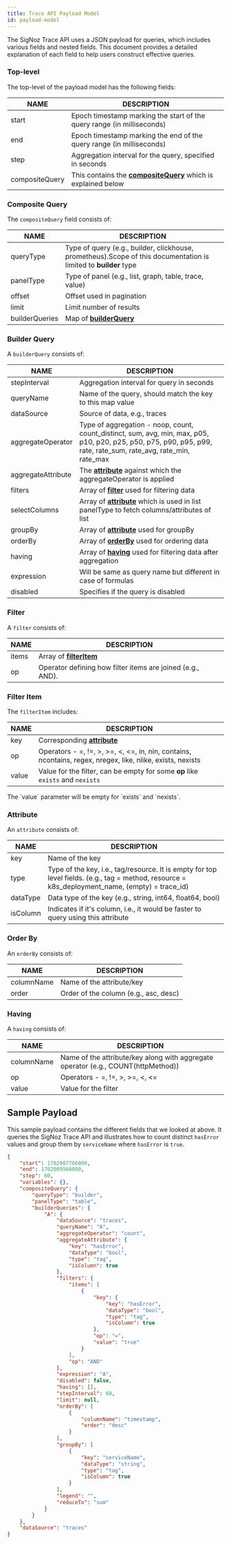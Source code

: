```yaml
---
title: Trace API Payload Model
id: payload-model
---
```


The SigNoz Trace API uses a JSON payload for queries, which includes various fields and nested fields. This document provides a detailed explanation of each field to help users construct effective queries.

### Top-level  

The top-level of the payload model has the following fields:

|  NAME  | DESCRIPTION  |
|---|---|
|start| Epoch timestamp marking the start of the query range (in milliseconds) |
|end | Epoch timestamp marking the end of the query range (in milliseconds) |
|step | Aggregation interval for the query, specified in seconds |
|compositeQuery | This contains the [**compositeQuery**](#composite-query) which is explained below |

### Composite Query

The `compositeQuery` field consists of:

|  NAME  | DESCRIPTION  |
|---|---|
|queryType| Type of query (e.g., builder, clickhouse, prometheus).Scope of this documentation is limited to **builder** type|
|panelType| Type of panel (e.g., list, graph, table, trace, value) |
|offset| Offset used in pagination |
|limit| Limit number of results |
|builderQueries | Map of [**builderQuery**](#builder-query) |

### Builder Query

A `builderQuery` consists of:

|  NAME  | DESCRIPTION  |
|---|---|
|stepInterval| Aggregation interval for query in seconds |
|queryName| Name of the query, should match the key to this map value | 
|dataSource| Source of data, e.g., traces |
|aggregateOperator| Type of aggregation - noop, count, count_distinct, sum, avg, min, max, p05, p10, p20, p25, p50, p75, p90, p95, p99, rate, rate_sum, rate_avg, rate_min, rate_max|
|aggregateAttribute| The [**attribute**](#attribute) against which the aggregateOperator is applied |
|filters| Array of [**filter**](#filter) used for filtering data|
|selectColumns| Array of [**attribute**](#attribute) which is used in list panelType to fetch columns/attributes of list|
|groupBy| Array  of [**attribute**](#attribute) used for groupBy|
|orderBy| Array of [**orderBy**](#order-by) used for ordering data|
|having| Array of [**having**](#having) used for filtering data after aggregation|
|expression| Will be same as query name but different in case of formulas|
|disabled| Specifies if the query is disabled |

### Filter

A `filter` consists of:

|  NAME  | DESCRIPTION  |
|---|---|
|items| Array of [**filterItem**](#filter-item)|
|op| Operator defining how filter items are joined (e.g., AND).

### Filter Item

The `filterItem` includes:

|  NAME  | DESCRIPTION  |
|---|---|
|key | Corresponding [**attribute**](#attribute) |
|op| Operators -  =, !=, >, >=, \<, \<=, in, nin, contains, ncontains, regex, nregex, like, nlike, exists, nexists |
|value | Value for the filter, can be empty for some **op** like `exists` and `nexists` |

<Admonition>
The `value` parameter will be empty for `exists` and `nexists`.
</Admonition>

### Attribute

An `attribute` consists of:

|  NAME  | DESCRIPTION  |
|---|---|
|key| Name of the key |
|type| Type of the key, i.e., tag/resource. It is empty for top level fields. (e.g., tag = method, resource = k8s_deployment_name, (empty) = trace_id) |
|dataType| Data type of the key (e.g., string, int64, float64, bool) |
|isColumn| Indicates if it's column, i.e., it would be faster to query using this attribute |

### Order By

An `orderBy` consists of:

|  NAME  | DESCRIPTION  |
|---|---|
|columnName| Name of the attribute/key |
|order| Order of the column (e.g., asc, desc) |

### Having

A `having` consists of:

|  NAME  | DESCRIPTION  |
|---|---|
|columnName| Name of the attribute/key along with aggregate operator (e.g., COUNT(httpMethod)) |
|op| Operators -  =, !=, >, >=, \<, \<= |
|value| Value for the filter |

## Sample Payload

This sample payload contains the different fields that we looked at above. It queries the SigNoz Trace API and illustrates how to count distinct `hasError` values and group them by `serviceName` where `hasError` is `true`.

```json
{
    "start": 1702007766000,
    "end": 1702009566000,
    "step": 60,
    "variables": {},
    "compositeQuery": {
        "queryType": "builder",
        "panelType": "table",
        "builderQueries": {
            "A": {
                "dataSource": "traces",
                "queryName": "A",
                "aggregateOperator": "count",
                "aggregateAttribute": {
                    "key": "hasError",
                    "dataType": "bool",
                    "type": "tag",
                    "isColumn": true
                },
                "filters": {
                    "items": [
                        {
                            "key": {
                                "key": "hasError",
                                "dataType": "bool",
                                "type": "tag",
                                "isColumn": true
                            },
                            "op": "=",
                            "value": "true"
                        }
                    ],
                    "op": "AND"
                },
                "expression": "A",
                "disabled": false,
                "having": [],
                "stepInterval": 60,
                "limit": null,
                "orderBy": [
                    {
                        "columnName": "timestamp",
                        "order": "desc"
                    }
                ],
                "groupBy": [
                    {
                        "key": "serviceName",
                        "dataType": "string",
                        "type": "tag",
                        "isColumn": true
                    }
                ],
                "legend": "",
                "reduceTo": "sum"
            }
        }
    },
    "dataSource": "traces"
}

```
